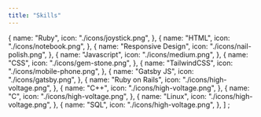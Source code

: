 ```yaml
---
title: "Skills"
---
```


  {
    name: "Ruby",
    icon: "./icons/joystick.png",
  },
  {
    name: "HTML",
    icon: "./icons/notebook.png",
  },
  {
    name: "Responsive Design",
    icon: "./icons/nail-polish.png",
  },
  {
    name: "Javascript",
    icon: "./icons/medium.png",
  },
  {
    name: "CSS",
    icon: "./icons/gem-stone.png",
  },
  {
    name: "TailwindCSS",
    icon: "./icons/mobile-phone.png",
  },
  {
    name: "Gatsby JS",
    icon: "./icons/gatsby.png",
  },
  {
    name: "Ruby on Rails",
    icon: "./icons/high-voltage.png",
  },
  {
    name: "C++",
    icon: "./icons/high-voltage.png",
  },
  {
    name: "C",
    icon: "./icons/high-voltage.png",
  },
  {
    name: "Linux",
    icon: "./icons/high-voltage.png",
  },
  {
    name: "SQL",
    icon: "./icons/high-voltage.png",
  },
]
;
